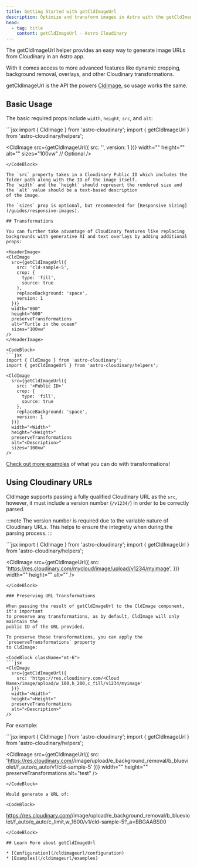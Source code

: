 ```yaml
---
title: Getting Started with getCldImageUrl
description: Optimize and transform images in Astro with the getCldImageUrl component.
head:
  - tag: title
    content: getCldImageUrl - Astro Cloudinary
---
```



The getCldImageUrl helper provides an easy way to generate image URLs from Cloudinary in an Astro app.

With it comes access to more advanced features like dynamic cropping, background removal, overlays, and other Cloudinary transformations.

getCldImageUrl is the API the powers [CldImage](/cldimage/basic-usage), so usage works the same.

## Basic Usage

The basic required props include `width`, `height`, `src`, and `alt`:

<HeaderImage>
  <CldImage
    src={getCldImageUrl({
      src: 'cld-sample-5',
      version: 1
    })}
    width="1870"
    height="1250"
    alt="A variety of colorful and appetizing breakfast dishes, including waffles, oatmeal, and fresh fruits, are arranged on a white surface, accompanied by various condiments and utensils."
    sizes="100vw"
  />
</HeaderImage>

<CodeBlock>
  ```jsx
  import { CldImage } from 'astro-cloudinary';
  import { getCldImageUrl } from 'astro-cloudinary/helpers';

  <CldImage
    src={getCldImageUrl({
      src: '<Public ID>',
      version: 1
    })}
    width="<Width>"
    height="<Height>"
    alt="<Description>"
    sizes="100vw" // Optional
  />
  ```
</CodeBlock>

The `src` property takes in a Cloudinary Public ID which includes the folder path along with the ID of the image itself.
The `width` and the `height` should represent the rendered size and the `alt` value should be a text-based description
of the image.

The `sizes` prop is optional, but recommended for [Responsive Sizing](/guides/responsive-images).

## Transformations

You can further take advantage of Cloudinary features like replacing backgrounds with generative AI and text overlays by adding additional props:

<HeaderImage>
  <CldImage
    src={getCldImageUrl({
      src: 'cld-sample-5',
      crop: {
        type: 'fill',
        source: true
      },
      replaceBackground: 'space',
      version: 1
    })}
    width="800"
    height="600"
    preserveTransformations
    alt="Turtle in the ocean"
    sizes="100vw"
  />
</HeaderImage>

<CodeBlock>
  ```jsx
  import { CldImage } from 'astro-cloudinary';
  import { getCldImageUrl } from 'astro-cloudinary/helpers';

  <CldImage
    src={getCldImageUrl({
      src: '<Public ID>'
      crop: {
        type: 'fill',
        source: true
      },
      replaceBackground: 'space',
      version: 1
    })}
    width="<Width>"
    height="<Height>"
    preserveTransformations
    alt="<Description>"
    sizes="100vw"
  />
  ```
</CodeBlock>

[Check out more examples](/getcldimageurl/examples) of what you can do with transformations!

## Using Cloudinary URLs

CldImage supports passing a fully qualified Cloudinary URL as the `src`, however, it
must include a version number (`/v1234/`) in order to be correctly parsed.

:::note
The version number is required due to the variable nature of Cloudinary URLs. This helps
to ensure the integretiy when during the parsing process.
:::

<CodeBlock className="mt-6">
```jsx
import { CldImage } from 'astro-cloudinary';
import { getCldImageUrl } from 'astro-cloudinary/helpers';

<CldImage
  src={getCldImageUrl({
    src: 'https://res.cloudinary.com/mycloud/image/upload/v1234/myimage',
  })}
  width="<Width>"
  height="<Height>"
  alt="<Description>"
/>
```
</CodeBlock>

### Preserving URL Transformations

When passing the result of getCldImageUrl to the CldImage component, it's important
to preserve any transformations, as by default, CldImage will only maintain the
public ID of the URL provided.

To preserve those transformations, you can apply the `preserveTransformations` property
to CldImage:

<CodeBlock className="mt-6">
```jsx
<CldImage
  src={getCldImageUrl({
    src: 'https://res.cloudinary.com/<Cloud Name>/image/upload/w_100,h_200,c_fill/v1234/myimage'
  })}
  width="<Width>"
  height="<Height>"
  preserveTransformations
  alt="<Description>"
/>
```
</CodeBlock>

For example:

<HeaderImage>
  <CldImage
    src={getCldImageUrl({
      src: 'https://res.cloudinary.com/astro-cloudinary/image/upload/e_background_removal/b_blueviolet/f_auto/q_auto/v1/cld-sample-5'
    })}
    width="800"
    height="600"
    preserveTransformations
    alt="test"
  />
</HeaderImage>

<CodeBlock>
  ```jsx
  import { CldImage } from 'astro-cloudinary';
  import { getCldImageUrl } from 'astro-cloudinary/helpers';

  <CldImage
    src={getCldImageUrl({
      src: 'https://res.cloudinary.com/<Cloud Name>/image/upload/e_background_removal/b_blueviolet/f_auto/q_auto/v1/cld-sample-5'
    })}
    width="<Width>"
    height="<Height>"
    preserveTransformations
    alt="test"
  />
  ```
</CodeBlock>

Would generate a URL of:

<CodeBlock>
  ```
  https://res.cloudinary.com/<Cloud Name>/image/upload/e_background_removal/b_blueviolet/f_auto/q_auto/c_limit,w_1600/v1/cld-sample-5?_a=BBGAABS00
  ```
</CodeBlock>

## Learn More about getCldImageUrl

* [Configuration](/cldimageurl/configuration)
* [Examples](/cldimageurl/examples)
